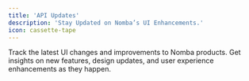 ```yaml
---
title: 'API Updates'
description: 'Stay Updated on Nomba’s UI Enhancements.'
icon: cassette-tape
---
```


<Note>
   Track the latest UI changes and improvements to Nomba products. Get insights on new features, design updates, and user experience enhancements as they happen.
</Note>


